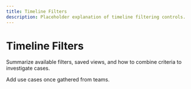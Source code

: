 ```yaml
---
title: Timeline Filters
description: Placeholder explanation of timeline filtering controls.
---
```


# Timeline Filters

Summarize available filters, saved views, and how to combine criteria to investigate cases.

Add use cases once gathered from teams.

